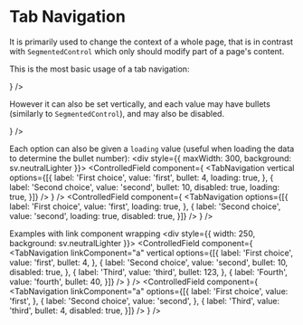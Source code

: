


# Tab Navigation

It is primarily used to change the context of a whole page, that is in contrast with `SegmentedControl` which only should modify part of a page's content.

This is the most basic usage of a tab navigation:

<Playground component={TabNavigation}>
  <ControlledField component={
    <TabNavigation
      options={[{
        label: 'First choice',
        value: 'first',
      }, {
        label: 'Second choice',
        value: 'second',
      }, {
        label: 'Third',
        value: 'third',
        bullet: 4,
        disabled: true,
      }]} />
  } />
</Playground>

However it can also be set vertically, and each value may have bullets (similarly to `SegmentedControl`), and may also be disabled.

<Playground>
  <div style={{ maxWidth: 300, background: sv.neutralLighter }}>
    <ControlledField component={
      <TabNavigation
        vertical
        options={[{
          label: 'First choice',
          value: 'first',
          bullet: 4,
        }, {
          label: 'Second choice',
          value: 'second',
          bullet: 10,
          disabled: true,
        }, {
          label: 'Third',
          value: 'third',
          bullet: 123,
        }, {
          label: 'Fourth',
          value: 'fourth',
          bullet: 40,
        }]} />
      } />
  </div>
</Playground>

Each option can also be given a `loading` value (useful when loading the data to determine the bullet number):
<Playground>
  <Flex justify={FlexJustify.SPACE_AROUND}>
    <FlexItem>
      <div style={{ maxWidth: 300, background: sv.neutralLighter }}>
        <ControlledField component={
          <TabNavigation
            vertical
            options={[{
              label: 'First choice',
              value: 'first',
              bullet: 4,
              loading: true,
            }, {
              label: 'Second choice',
              value: 'second',
              bullet: 10,
              disabled: true,
              loading: true,
            }]} />
          } />
      </div>
    </FlexItem>
    <FlexItem>
      <ControlledField component={
        <TabNavigation
          options={[{
            label: 'First choice',
            value: 'first',
            loading: true,
          }, {
            label: 'Second choice',
            value: 'second',
            loading: true,
            disabled: true,
          }]} />
      } />
    </FlexItem>
  </Flex>
</Playground>


Examples with link component wrapping
<Playground>
  <Flex justify={FlexJustify.SPACE_AROUND}>
    <FlexItem>
      <div style={{ width: 250, background: sv.neutralLighter }}>
        <ControlledField component={
          <TabNavigation
            linkComponent="a"
            vertical
            options={[{
              label: 'First choice',
              value: 'first',
              bullet: 4,
            }, {
              label: 'Second choice',
              value: 'second',
              bullet: 10,
              disabled: true,
            }, {
              label: 'Third',
              value: 'third',
              bullet: 123,
            }, {
              label: 'Fourth',
              value: 'fourth',
              bullet: 40,
            }]} />
          } />
      </div>
    </FlexItem>
    <FlexItem>
      <ControlledField component={
        <TabNavigation
          linkComponent="a"
          options={[{
            label: 'First choice',
            value: 'first',
          }, {
            label: 'Second choice',
            value: 'second',
          }, {
            label: 'Third',
            value: 'third',
            bullet: 4,
            disabled: true,
          }]} />
      } />
    </FlexItem>
  </Flex>
</Playground>
